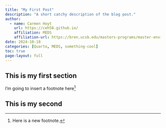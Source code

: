 ```yaml
---
title: "My First Post"
description: "A short catchy description of the blog post."
author: 
  - name: Carmen Hoyt
    url: https://ceh58.github.io/
    affiliation: MEDS
    affiliation-url: https://bren.ucsb.edu/masters-programs/master-environmental-data-science
date: 2024-10-18
categories: [Quarto, MEDS, something-cool]
toc: true
page-layout: full
---
```


## This is my first section

I'm going to insert a footnote here[^1]

[^1]: Here is a new footnote.

## This is my second